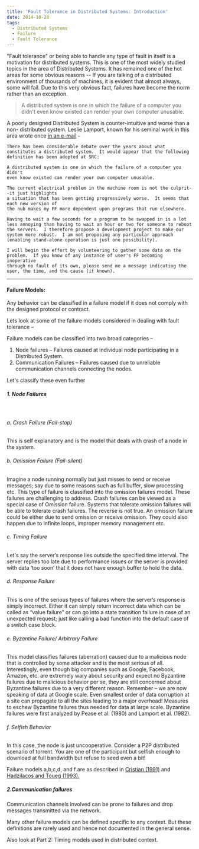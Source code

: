 ```yaml
---
title: 'Fault Tolerance in Distributed Systems: Introduction'
date: 2014-10-28
tags:
  - Distributed Systems
  - Failure
  - Fault Tolerance
---
```

"Fault tolerance" or being able to handle any type of fault in itself is a motivation for distributed systems. This is one of the most widely studied topics in the area of Distributed Systems. It has remained one of the hot areas for some obvious reasons -- If you are talking of a distributed environment of thousands of machines, it is evident that almost always, some will fail. Due to this very obvious fact, failures have become the norm rather than an exception.

> A distributed system is one in which the failure of a computer you didn't 
even know existed can render your own computer unusable.

A poorly designed Distributed System is counter-intuitive and worse than a non- distributed system. Leslie Lamport, known for his seminal work in this area wrote once [in an e-mail](http://research.microsoft.com/en-us/um/people/lamport/pubs/distributed-system.txt) &#8211;

```noLineNumbers:leslie-lamport-letter
There has been considerable debate over the years about what
constitutes a distributed system.  It would appear that the following
definition has been adopted at SRC:

A distributed system is one in which the failure of a computer you didn't 
even know existed can render your own computer unusable.

The current electrical problem in the machine room is not the culprit--it just highlights 
a situation that has been getting progressively worse.  It seems that each new version of 
the nub makes my FF more dependent upon programs that run elsewhere.

Having to wait a few seconds for a program to be swapped in is a lot
less annoying than having to wait an hour or two for someone to reboot
the servers.  I therefore propose a development project to make our
system more robust.  I am not proposing any particular approach
(enabling stand-alone operation is just one possibility).

I will begin the effort by volunteering to gather some data on the
problem.  If you know of any instance of user's FF becoming inoperative
through no fault of its own, please send me a message indicating the
user, the time, and the cause (if known).

```

---

#### Failure Models:

Any behavior can be classified in a failure model if it does not comply with the designed protocol or contract.

Lets look at some of the failure models considered in dealing with fault tolerance &#8211;

Failure models can be classified into two broad categories &#8211;

  1. Node failures &#8211; Failures caused at individual node participating in a Distributed System.
  2. Communication Failures &#8211; Failures caused due to unreliable communication channels connecting the nodes.


Let's classify these even further

##### 1. Node Failures
<br/>

###### a. Crash Failure (Fail-stop)

This is self explanatory and is the model that deals with crash of a node in the system.

###### b. Omission Failure (Fail-silent)

 Imagine a node running normally but just misses to send or receive messages; say due to some reasons such as full buffer, slow processing etc. This type of failure is classified into the omission failures model. These failures are challenging to address. Crash failures can be viewed as a special case of Omission failure. Systems that tolerate omission failures will be able to tolerate crash failures. The reverse is not true. An omission failure could be either due to send omission or receive omission. They could also happen due to infinite loops, improper memory management etc.

###### c. Timing Failure

Let's say the server&#8217;s response lies outside the specified time interval. The server replies too late due to performance issues or the server is provided with data &#8216;too soon&#8217; that it does not have enough buffer to hold the data.

###### d. Response Failure

This is one of the serious types of failures where the server&#8217;s response is simply incorrect. Either it can simply return incorrect data which can be called as &#8220;value failure&#8221; or can go into a state transition failure in case of an unexpected request; just like calling a bad function into the default case of a switch case block.

###### e. Byzantine Failure/ Arbitrary Failure

This model classifies failures (aberration) caused due to a malicious node that is controlled by some attacker and is the most serious of all. Interestingly, even though big companies such as Google, Facebook, Amazon, etc. are extremely wary about security and expect no Byzantine failures due to malicious behavior per se, they are still concerned about Byzantine failures due to a very different reason. Remember &#8211; we are now speaking of data at Google scale. Even smallest order of data corruption at a site can propagate to all the sites leading to a major overhead! Measures to eschew Byzantine failures thus needed for data at large scale. Byzantine failures were first analyzed by Pease et al. (1980) and Lamport et al. (1982).

###### f. Selfish Behavior

In this case, the node is just uncooperative. Consider a P2P distributed scenario of torrent. You are one of the participant but selfish enough to download at full bandwidth but refuse to seed even a bit!

Failure models a,b,c,d, and f are as described in [Cristian (1991)](http://www.ict.kth.se/courses/2G1126/vt03/papers/cristian93understanding.pdf) and [Hadzilacos and Toueg (1993).](http://disi.unitn.it/~montreso/ds/syllabus/papers/FaultTolerantBroadcast.pdf)

##### 2.Communication failures

Communication channels involved can be prone to failures and drop messages transmitted via the network.

Many other failure models can be defined specific to any context. But these definitions are rarely used and hence not documented in the general sense.

Also look at Part 2: Timing models used in distributed context.